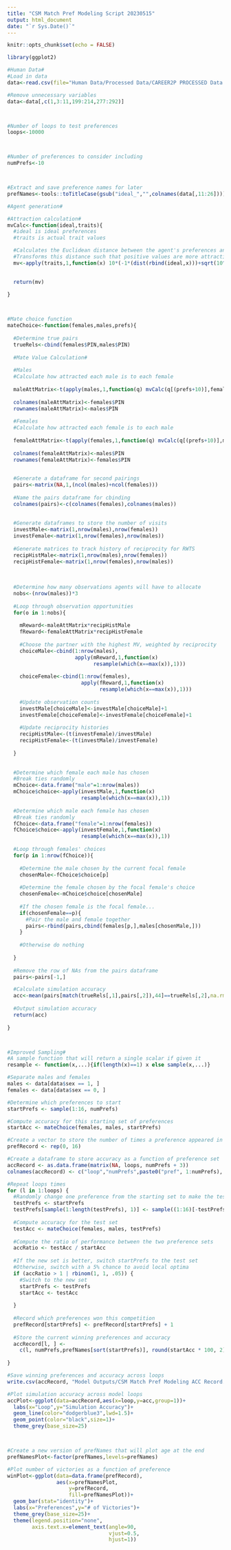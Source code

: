 ```yaml
---
title: "CSM Match Pref Modeling Script 20230515"
output: html_document
date: "`r Sys.Date()`"
---
```



```r
knitr::opts_chunk$set(echo = FALSE)
```






```r
library(ggplot2)
```



```r

#Human Data#
#Load in data
data<-read.csv(file="Human Data/Processed Data/CAREER2P PROCESSED Data 08262020 114326.csv")

#Remove unnecessary variables
data<-data[,c(1,3:11,199:214,277:292)]



#Number of loops to test preferences
loops<-10000



#Number of preferences to consider including
numPrefs<-10



#Extract and save preference names for later
prefNames<-tools::toTitleCase(gsub("ideal_","",colnames(data[,11:26])))

```






```r
#Agent generation#

#Attraction calculation#
mvCalc<-function(ideal,traits){
  #ideal is ideal preferences
  #traits is actual trait values

  #Calculates the Euclidean distance between the agent's preferences and each mate's traits
  #Transforms this distance such that positive values are more attractive by multiplying by -1 and adding 1 plus the maximum possible Euclidean distance
  mv<-apply(traits,1,function(x) 10*(-1*(dist(rbind(ideal,x)))+sqrt(10^2*length(ideal)))/sqrt(10^2*length(ideal)))

  
  return(mv)
  
}



#Mate choice function
mateChoice<-function(females,males,prefs){
  
  #Determine true pairs
  trueRels<-cbind(females$PIN,males$PIN)
  
  #Mate Value Calculation#
  
  #Males
  #Calculate how attracted each male is to each female
  
  maleAttMatrix<-t(apply(males,1,function(q) mvCalc(q[(prefs+10)],females[,(prefs+26)])))
  
  colnames(maleAttMatrix)<-females$PIN
  rownames(maleAttMatrix)<-males$PIN
  
  #Females
  #Calculate how attracted each female is to each male
  
  femaleAttMatrix<-t(apply(females,1,function(q) mvCalc(q[(prefs+10)],males[,c(prefs+26)])))
  
  colnames(femaleAttMatrix)<-males$PIN
  rownames(femaleAttMatrix)<-females$PIN
  

  #Generate a dataframe for second pairings
  pairs<-matrix(NA,1,(ncol(males)+ncol(females)))
  
  #Name the pairs dataframe for cbinding
  colnames(pairs)<-c(colnames(females),colnames(males))
  
  
  #Generate dataframes to store the number of visits
  investMale<-matrix(1,nrow(males),nrow(females))
  investFemale<-matrix(1,nrow(females),nrow(males))
  
  #Generate matrices to track history of reciprocity for RWTS
  recipHistMale<-matrix(1,nrow(males),nrow(females))
  recipHistFemale<-matrix(1,nrow(females),nrow(males))
  
  
  
  #Determine how many observations agents will have to allocate
  nobs<-(nrow(males))*3
  
  #Loop through observation opportunities        
  for(o in 1:nobs){
    
    mReward<-maleAttMatrix*recipHistMale
    fReward<-femaleAttMatrix*recipHistFemale
    
    #Choose the partner with the highest MV, weighted by reciprocity
    choiceMale<-cbind(1:nrow(males),
                      apply(mReward,1,function(x)
                            resample(which(x==max(x)),1)))
    
    choiceFemale<-cbind(1:nrow(females),
                        apply(fReward,1,function(x)
                              resample(which(x==max(x)),1)))
    
    #Update observation counts
    investMale[choiceMale]<-investMale[choiceMale]+1
    investFemale[choiceFemale]<-investFemale[choiceFemale]+1
    
    #Update reciprocity histories
    recipHistMale<-(t(investFemale)/investMale)
    recipHistFemale<-(t(investMale)/investFemale)
    
  }
    
  
  #Determine which female each male has chosen
  #Break ties randomly
  mChoice<-data.frame("male"=1:nrow(males))
  mChoice$choice<-apply(investMale,1,function(x)
                        resample(which(x==max(x)),1))
  
  #Determine which male each female has chosen
  #Break ties randomly
  fChoice<-data.frame("female"=1:nrow(females))
  fChoice$choice<-apply(investFemale,1,function(x)
                        resample(which(x==max(x)),1))
  
  #Loop through females' choices
  for(p in 1:nrow(fChoice)){
    
    #Determine the male chosen by the current focal female
    chosenMale<-fChoice$choice[p]
    
    #Determine the female chosen by the focal female's choice
    chosenFemale<-mChoice$choice[chosenMale]
    
    #If the chosen female is the focal female...
    if(chosenFemale==p){
      #Pair the male and female together
      pairs<-rbind(pairs,cbind(females[p,],males[chosenMale,]))
    }
    
    #Otherwise do nothing
    
  }
  
  #Remove the row of NAs from the pairs dataframe
  pairs<-pairs[-1,]

  #Calculate simulation accuracy
  acc<-mean(pairs[match(trueRels[,1],pairs[,2]),44]==trueRels[,2],na.rm=T)
  
  #Output simulation accuracy
  return(acc)
  
}



#Improved Sampling#
#A sample function that will return a single scalar if given it
resample <- function(x,...){if(length(x)==1) x else sample(x,...)}

```







```r


#Separate males and females
males <- data[data$sex == 1, ]
females <- data[data$sex == 0, ]

#Determine which preferences to start
startPrefs <- sample(1:16, numPrefs)

#Compute accuracy for this starting set of preferences
startAcc <- mateChoice(females, males, startPrefs)

#Create a vector to store the number of times a preference appeared in a winning set
prefRecord <- rep(0, 16)

#Create a dataframe to store accuracy as a function of preference set
accRecord <- as.data.frame(matrix(NA, loops, numPrefs + 3))
colnames(accRecord) <- c("loop","numPrefs",paste0("pref", 1:numPrefs), "acc")

#Repeat loops times
for (l in 1:loops) {
  #Randomly change one preference from the starting set to make the testing set
  testPrefs <- startPrefs
  testPrefs[sample(1:length(testPrefs), 1)] <- sample((1:16)[-testPrefs], 1)
  
  #Compute accuracy for the test set
  testAcc <- mateChoice(females, males, testPrefs)
  
  #Compute the ratio of performance between the two preference sets
  accRatio <- testAcc / startAcc
  
  #If the new set is better, switch startPrefs to the test set
  #Otherwise, switch with a 5% chance to avoid local optima
  if (accRatio > 1 | rbinom(1, 1, .05)) {
    #Switch to the new set
    startPrefs <- testPrefs
    startAcc <- testAcc
    
  }
  
  #Record which preferences won this competition
  prefRecord[startPrefs] <- prefRecord[startPrefs] + 1
  
  #Store the current winning preferences and accuracy
  accRecord[l, ] <-
    c(l, numPrefs,prefNames[sort(startPrefs)], round(startAcc * 100, 2))
  
}

#Save winning preferences and accuracy across loops
write.csv(accRecord, "Model Outputs/CSM Match Pref Modeling ACC Record.csv")

```


```r

#Plot simulation accuracy across model loops
accPlot<-ggplot(data=accRecord,aes(x=loop,y=acc,group=1))+
  labs(x="Loop",y="Simulation Accuracy")+
  geom_line(color="dodgerblue3",lwd=1.5)+
  geom_point(color="black",size=1)+
  theme_grey(base_size=25)



#Create a new version of prefNames that will plot age at the end
prefNamesPlot<-factor(prefNames,levels=prefNames)

#Plot number of victories as a function of preference
winPlot<-ggplot(data=data.frame(prefRecord),
                aes(x=prefNamesPlot,
                    y=prefRecord,
                    fill=prefNamesPlot))+
  geom_bar(stat="identity")+
  labs(x="Preferences",y="# of Victories")+
  theme_grey(base_size=25)+
  theme(legend.position="none",
        axis.text.x=element_text(angle=90,
                                 vjust=0.5,
                                 hjust=1))
  



```
